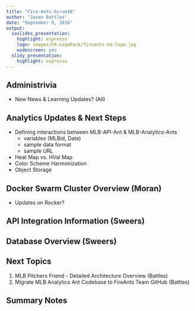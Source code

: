 ```yaml
---
title: "Fire-Ants-Scrum10"
author: "Jason Battles"
date: "September 9, 2016"
output:
  ioslides_presentation:
    highlight: espresso
    logo: images/FA-LogoPack/fireants-md-logo.jpg
    widescreen: yes
  slidy_presentation:
    highlight: espresso
---
```

## Administrivia
- New News & Learning Updates? (All)

## Analytics Updates & Next Steps
* Defining interactions between MLB-API-Ant & MLB-Analytics-Ants
    - variables (MLBid, Date)
    - sample data format
    - sample URL
* Heat Map vs. HVal Map 
* Color Scheme Harmonization
* Object Storage

## Docker Swarm Cluster Overview (Moran)
* Updates on Rocker?

## API Integration Information (Sweers)

## Database Overview (Sweers)

## Next Topics
1. MLB Pitchers Friend - Detailed Architecture Overview (Battles)
3. Migrate MLB Analytics Ant Codebase to FireAnts Team GitHub (Battles)

## Summary Notes


                                
